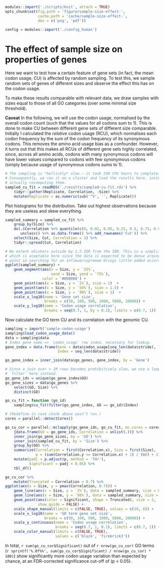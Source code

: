```r
modules::import('./scripts/knit', attach = TRUE)
opts_chunk$set(fig.path = 'figure/sample-size-effect-',
               cache.path = 'cache/sample-size-effect-',
               dev = c('png', 'pdf'))

config = modules::import('./config_human')
```

# The effect of sample size on properties of genes

Here we want to test how a certain feature of gene sets (in fact, the mean
codon usage, CU) is affected by random sampling. To test this, we sample
random sets of genes of different sizes and observe the effect this has on the
codon usage.

To make these results comparable with relevant data, we draw samples with
sizes equal to those of all GO categories (over some minimal size threshold).

**Caveat** In the following, we will use the codon usage, normalised by the
overall codon count (such that the values for all codons sum to 1). This is
done to make CU between different gene sets of different size comparable.
Initially I calculated the *relative* codon usage (RCU), which normalises each
codon frequency by the sum of the codon frequency of its synonymous codons. This
removes the amino acid usage bias as a confounder. However, it turns out that
this makes all RCUs of different gene sets highly correlated, since, across all
amino acids, codons with many synonymous codons will have lower values compared
to codons with few synonymous codons (simply because usage of synonymous codons
sums to 1).

```r
# The sampling is *hellishly* slow – it took 230 CPU hours to complete.
# Consequently, we ran it on a cluster and load the results here, instead of
# actually recomputing them.
sampled_cu_fit = readRDS('./results/sampled-cu-fit.rds') %>%
    tidyr::gather(Replicate, Correlation, -Size) %>%
    mutate(Replicate = as.numeric(sub('^V', '', Replicate)))
```

Plot histograms for the distribution. Take out highest observations because they
are useless and skew everything.

```r
sampled_summary = sampled_cu_fit %>%
    group_by(Size) %>%
    do(.$Correlation %>% quantile(c(0, 0.02, 0.05, 0.25, 0.5, 0.75, 0.98, 1)) %>%
       unclass() %>% as.data.frame() %>% add_rownames('Cut')) %>%
    select(Size, Cut, Correlation = 3) %>%
    tidyr::spread(Cut, Correlation)

# We extent whiskers outside by 1.5 IQR from the IQR. This is a simplification
# which is aceptable here since the data is expected to be dense around that
# point so searching for an infimum/supremum brings little added accuracy.
ggplot(sampled_summary) +
    geom_segment(aes(x = Size, y = `25%`,
                     xend = Size, yend = `75%`),
                 color = '#808080') +
    geom_point(aes(x = Size, y = `2%`), size = 1)  +
    geom_point(aes(x = Size, y = `50%`), size = 1.5) +
    geom_point(aes(x = Size, y = `98%`), size = 1)  +
    scale_x_log10(name = 'Gene set size',
                  breaks = c(50, 100, 500, 1000, 5000, 10000)) +
    scale_y_log10(name = 'Codon usage correlation',
                  breaks = seq(0.7, 1, by = 0.1), limits = c(0.7, 1))
```

Now calculate the GO term CU and its correlation with the genomic CU.

```r
sampling = import('sample-codon-usage')
sampling$load_codon_usage_data()
data = sampling$data
# Index gene name => `codon_usage` row index, necessary for lookup.
gene_index = data.frame(Gene = data$codon_usage[seq_len(data$stride), ]$Gene,
                        Index = seq_len(data$stride))

go_gene_index = inner_join(data$go_genes, gene_index, by = 'Gene')

# Since a join over > 1M rows becomes prohibitively slow, we use a loop +
# `filter` here instead.
go_gene_ids = unique(go_gene_index$GO)
go_gene_sizes = data$go_genes %>%
    select(GO, Size) %>%
    distinct(GO)

go_cu_fit = function (go_id)
    sampling$cu_fit(filter(go_gene_index, GO == go_id)$Index)

# (Redefine in case chunk above wasn’t run.)
cores = parallel::detectCores()

go_cu_cor = parallel::mclapply(go_gene_ids, go_cu_fit, mc.cores = cores) %>%
    {data.frame(GO = go_gene_ids, Correlation = unlist(.))} %>%
    inner_join(go_gene_sizes, by = 'GO') %>%
    inner_join(sampled_cu_fit, by = 'Size') %>%
    group_by(GO) %>%
    summarize(Correlation = first(Correlation.x), Size = first(Size),
              p = (sum(Correlation.y <= Correlation.x) + 1) / (n() + 1)) %>%
    mutate(padj = p.adjust(p, method = 'fdr'),
           Significant = padj < 0.05) %>%
    tbl_df()
```

```r
go_cu_cor %>%
    mutate(Truncated = Correlation < 0.7) %>%
ggplot(aes(x = Size, y = pmax(Correlation, 0.7))) +
    geom_line(aes(x = Size, y = `2%`), data = sampled_summary, size = 0.2) +
    geom_line(aes(x = Size, y = `98%`), data = sampled_summary, size = 0.2) +
    geom_point(aes(color = Significant, shape = Truncated), size = 2,
               show_guide = FALSE) +
    scale_shape_manual(limits = c(FALSE, TRUE), values = c(19, 6)) +
    scale_x_log10(name = 'GO term gene set size',
                  breaks = c(50, 100, 500, 1000, 5000, 10000)) +
    scale_y_continuous(name = 'Codon usage correlation',
                       breaks = seq(0.7, 1, 0.1), limits = c(0.7, 1)) +
    scale_color_manual(limits = c(FALSE, TRUE),
                       values = c('black', 'firebrick3'))
```

In total, `r sum(go_cu_cor$Significant)` out of `r nrow(go_cu_cor)` GO terms
(`r sprintf('%.0f%%', sum(go_cu_cor$Significant) / nrow(go_cu_cor) * 100)`)
show significantly more codon usage variation than expected by chance, at an
FDR-corrected significance cut-off of \(p < 0.05\).
